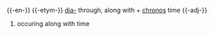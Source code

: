 {{-en-}}
{{-etym-}}
{{el}} [[dia-]] through, along with + [[chronos]] time
{{-adj-}}
#occuring along with time